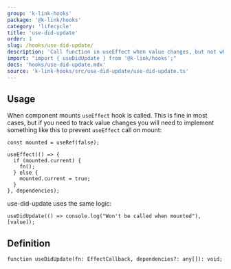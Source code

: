 ```yaml
---
group: 'k-link-hooks'
package: '@k-link/hooks'
category: 'lifecycle'
title: 'use-did-update'
order: 1
slug: /hooks/use-did-update/
description: 'Call function in useEffect when value changes, but not when component mounts'
import: "import { useDidUpdate } from '@k-link/hooks';"
docs: 'hooks/use-did-update.mdx'
source: 'k-link-hooks/src/use-did-update/use-did-update.ts'
---
```


## Usage

When component mounts `useEffect` hook is called.
This is fine in most cases, but if you need to track value changes
you will need to implement something like this to prevent `useEffect` call on mount:

```tsx
const mounted = useRef(false);

useEffect(() => {
  if (mounted.current) {
    fn();
  } else {
    mounted.current = true;
  }
}, dependencies);
```

use-did-update uses the same logic:

```tsx
useDidUpdate(() => console.log("Won't be called when mounted"), [value]);
```

## Definition

```tsx
function useDidUpdate(fn: EffectCallback, dependencies?: any[]): void;
```
